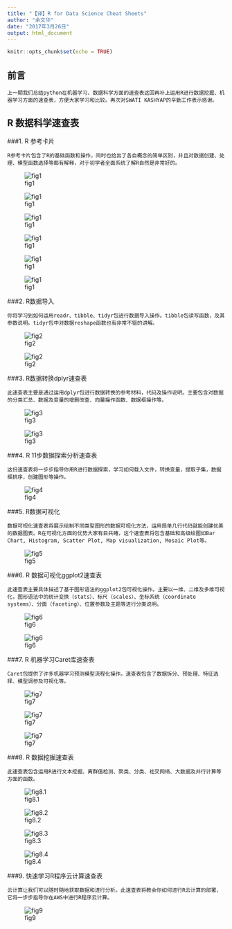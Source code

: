 ```yaml
---
title: "【译】R for Data Science Cheat Sheets"
author: "余文华"
date: "2017年3月26日"
output: html_document
---
```


```r
knitr::opts_chunk$set(echo = TRUE)
```

## 前言

    上一期我们总结python在机器学习、数据科学方面的速查表这回再补上运用R进行数据挖掘、机器学习方面的速查表，方便大家学习和比较。再次对SWATI KASHYAP的辛勤工作表示感谢。 
    
  
## R 数据科学速查表

###1. R 参考卡片

    R参考卡片包含了R的基础函数和操作，同时也给出了各自概念的简单区别，并且对数据创建、处理、模型函数选择等都有解释，对于初学者全面系统了解R自然是非常好的。

![fig1](C:\\Users\\HP\\Desktop\\Quick cheats for R\\1-1.jpg)

![fig1](C:\\Users\\HP\\Desktop\\Quick cheats for R\\1-2.jpg)

![fig1](C:\\Users\\HP\\Desktop\\Quick cheats for R\\1-3.jpg)

![fig1](C:\\Users\\HP\\Desktop\\Quick cheats for R\\1-4.jpg)

![fig1](C:\\Users\\HP\\Desktop\\Quick cheats for R\\1-5.jpg)

![fig1](C:\\Users\\HP\\Desktop\\Quick cheats for R\\1-6.jpg)


###2. R数据导入

    你将学习到如何运用readr、tibble、tidyr包进行数据导入操作。tibble包读写函数，及其参数说明。tidyr包中对数据reshape函数也有非常不错的讲解。

![fig2](C:\\Users\\HP\\Desktop\\Quick cheats for R\\2-1.jpg)

![fig2](C:\\Users\\HP\\Desktop\\Quick cheats for R\\2-2.jpg)

###3. R数据转换dplyr速查表

    此速查表主要是通过运用dplyr包进行数据转换的参考材料，代码及操作说明。主要包含对数据的分类汇总、数据及变量的增删改查、向量操作函数、数据框操作等。
    
![fig3](C:\\Users\\HP\\Desktop\\Quick cheats for R\\3-12.jpg)

![fig3](C:\\Users\\HP\\Desktop\\Quick cheats for R\\3-1.jpg)

###4. R 11步数据探索分析速查表

    这份速查表将一步步指导你用R进行数据探索，学习如何载入文件，转换变量，提取子集，数据框排序，创建图形等操作。
    
![fig4](C:\\Users\\HP\\Desktop\\Quick cheats for R\\4 .jpg)

###5. R数据可视化

    数据可视化速查表将展示绘制不同类型图形的数据可视化方法，运用简单几行代码就能创建优美的数据图表。R在可视化方面的优势大家有目共睹，这个速查表将包含基础和高级绘图如Bar Chart, Histogram, Scatter Plot, Map visualization, Mosaic Plot等。
    

![fig5](C:\\Users\\HP\\Desktop\\Quick cheats for R\\5.jpg)

###6. R 数据可视化ggplot2速查表

    此速查表主要具体描述了基于图形语法的ggplot2包可视化操作。主要以一维、二维及多维可视化，图形语法中的统计变换（stats）、标尺（scales）、坐标系统（coordinate systems）、分面（faceting）、位置参数及主题等进行分类说明。
    
![fig6](C:\\Users\\HP\\Desktop\\Quick cheats for R\\6-1.jpg)

![fig6](C:\\Users\\HP\\Desktop\\Quick cheats for R\\6-2.jpg)

###7. R 机器学习Caret库速查表

    Caret包提供了许多机器学习预测模型流程化操作。速查表包含了数据拆分、预处理、特征选择、模型调参及可视化等。

![fig7](C:\\Users\\HP\\Desktop\\Quick cheats for R\\7-1.jpg)

![fig7](C:\\Users\\HP\\Desktop\\Quick cheats for R\\7-2.jpg)

![fig7](C:\\Users\\HP\\Desktop\\Quick cheats for R\\7-3.jpg)


###8. R 数据挖掘速查表

    此速查表包含运用R进行文本挖掘、离群值检测、聚类、分类、社交网络、大数据及并行计算等方面的函数。
    
![fig8.1](C:\\Users\\HP\\Desktop\\Quick cheats for R\\8-1.jpg)

![fig8.2](C:\\Users\\HP\\Desktop\\Quick cheats for R\\8-2.jpg)

![fig8.3](C:\\Users\\HP\\Desktop\\Quick cheats for R\\8-3.jpg)

![fig8.4](C:\\Users\\HP\\Desktop\\Quick cheats for R\\8-4.jpg)


###9. 快速学习R程序云计算速查表

    云计算让我们可以随时随地获取数据和进行分析。此速查表将教会你如何进行R云计算的部署，它将一步步指导你在AWS中进行R程序云计算。

![fig9](C:\\Users\\HP\\Desktop\\Quick cheats for R\\9 R cloud.jpg)

    